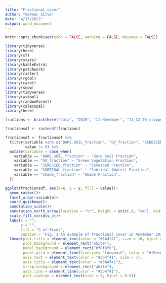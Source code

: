 ```yaml
---
title: "Fractional cover"
author: "German Silva"
date: "4/13/2022"
output: word_document
---
```


```r
knitr::opts_chunk$set(echo = FALSE, warning = FALSE, message = FALSE)

library(tidyverse)
library(here)
library(sf)
library(stars)
library(kableExtra)
library(patchwork)
library(raster)
library(rgdal)
library(caret)
library(snow)
library(tidyverse)
library(wvtool)
library(randomForest)
library(calecopal)
library(here)
```


```r
fractions <- brick(here("data", "2020", "11-November", "11_12_20_clipped_SMA_20210331T13H45M44S"))

fractionsdf <- rasterdf(fractions)

fractionsdf <- fractionsdf %>% 
  filter(variable %in% c("BARE.SOIL_fraction", "GV_fraction", "SENESCED_fraction", "SUBTIDAL_fraction", "shade_fraction"),
         value != 0) %>% 
  mutate(variable = case_when(
    variable == "BARE.SOIL_fraction" ~ "Bare Soil Fraction",
    variable == "GV_fraction" ~ "Green Vegetation Fraction",
    variable == "SENESCED_fraction" ~ "Senesced Fraction",
    variable == "SUBTIDAL_fraction" ~ "Subtidal (Water) Fraction",
    variable == "shade_fraction" ~ "Shade Fraction",
  ))

ggplot(fractionsdf, aes(x=x, y = y, fill = value))+
  geom_raster()+
  facet_wrap(~variable)+
  coord_quickmap()+
  annotation_scale()+
  annotation_north_arrow(location = "tr", height = unit(.8, "cm"), width = unit(.5, "cm"), style = north_arrow_orienteering(text_size = 6))+
  scale_fill_viridis_c()+
  labs(x = "",
       y = "",
       fill = "% of Pixel",
       caption = "Fig. 3 An example of fractional cover in November 2020. Scale indicates proportion of pixel that is made up of\nrespective endmembers or shade. Pixels that had a 0% fractional cover for a respective endmember were\nexcluded for visual clarity")+
  theme(plot.title = element_text(color = "#5b4f41", size = 16, hjust = 0.45),
        plot.background = element_rect("white"),
        panel.background = element_rect("#f8f8f8"),
        panel.grid = element_line(linetype= "longdash", color = "#f0ece1"),
        axis.text = element_text(color = "#5b4f41", size = 7),
        axis.title = element_text(color = "#5b4f41"),
        strip.background = element_rect("white"),
        axis.line = element_line(color = "#5b4f41"),
        plot.caption = element_text(size = 9, hjust = 0.5))
  
```

